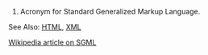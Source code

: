 #Acronym for Standard Generalized Markup Language.

See Also: [[HTML]], [[XML]]

[[w:Standard Generalized Markup Language|Wikipedia article on SGML]]